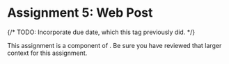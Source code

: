 
# Assignment 5: Web Post

<UnderDevelopment display={true} />

{/*
TODO: Incorporate due date, which this tag previously did.
<CollapseProjectMilestone assignment={calendarData.assignments.assignment1a}>
*/}

This assignment is a component of <SiteLink linkKey={SiteLinks.milestone_5_top}/>.
Be sure you have reviewed that larger context for this assignment.

